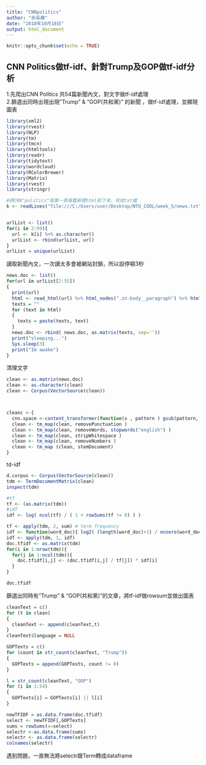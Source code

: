 ```yaml
---
title: "CNNpolitics"
author: "余采蘋"
date: "2018年10月18日"
output: html_document
---
```


```r
knitr::opts_chunk$set(echo = TRUE)
```

## CNN Politics做tf-idf、針對Trump及GOP做tf-idf分析

1.先爬出CNN Politics 共54篇新聞內文，對文字做tf-idf處理   
2.篩選出同時出現出現"Trump" & "GOP(共和黨)" 的新聞 ，做tf-idf處理，並顯現圖表

```r
library(xml2)
library(rvest)
library(NLP)
library(tm)
library(tmcn)
library(htmltools)
library(readr)
library(tidytext)
library(wordcloud)
library(RColorBrewer)
library(Matrix)
library(rvest)
library(stringr)

#將CNN"politics"版第一頁每篇新聞html抓下來，存成txt檔
k <- readLines("file:///C:/Users/user/Desktop/NTU_COOL/week_5/news.txt" )


urlList <- list()
for(i in 2:99){
  url <- k[i] %>% as.character()
  urlList <- rbind(urlList, url)
}
urlList = unique(urlList)


```


讀取新聞內文，一次讀太多會被網站封鎖，所以設停頓3秒
```r
news.doc <- list()
for(url in urlList[2:55])
{
  print(url)
  html <- read_html(url) %>% html_nodes(".zn-body__paragraph") %>% html_text()
  texts = ""
  for (text in html)
  {
    texts = paste(texts, text)
  }
  news.doc <- rbind( news.doc, as.matrix(texts, sep=''))
  print("sleeping...")
  Sys.sleep(3)
  print("Im awake")
}
```

清理文字
```r
clean <- as.matrix(news.doc) 
clean <- as.character(clean)
clean <- Corpus(VectorSource(clean))



cleanc <-{
  cnn.space <-content_transformer(function(x , pattern ) gsub(pattern, " ", x))
  clean <- tm_map(clean, removePunctuation )
  clean <- tm_map(clean, removeWords, stopwords("english") )
  clean <- tm_map(clean, stripWhitespace )
  clean <- tm_map(clean, removeNumbers )
  clean <- tm_map (clean, stemDocument)
}
```

td-idf
```r
d.corpus <- Corpus(VectorSource(clean))
tdm <- TermDocumentMatrix(clean)
inspect(tdm)

#tf
tf <- (as.matrix(tdm))
#idf
idf <- log( ncol(tf) / ( 1 + rowSums(tf != 0) ) ) 

tf <- apply(tdm, 2, sum) # term frequency
idf <- function(word_doc){ log2( (length(word_doc)+1) / nnzero(word_doc) ) }
idf <- apply(tdm, 1, idf)
doc.tfidf <- as.matrix(tdm)
for(i in 1:nrow(tdm)){
  for(j in 1:ncol(tdm)){
    doc.tfidf[i,j] <- (doc.tfidf[i,j] / tf[j]) * idf[i]
  }
}

doc.tfidf
```

篩選出同時有"Trump" & "GOP(共和黨)"的文章，將tf-idf做rowsum並做出圖表
```r
cleanText = c()
for (t in clean)
{
  cleanText <- append(cleanText,t)
}
cleanText$language = NULL

GOPTexts = c()
for (count in str_count(cleanText, "Trump"))
{
  GOPTexts = append(GOPTexts, count != 0)
}

l = str_count(cleanText, "GOP")
for (i in 1:54)
{
  GOPTexts[i] = GOPTexts[i] || l[i]
}

newTFIDF = as.data.frame(doc.tfidf) 
select <- newTFIDF[,GOPTexts]
sums = rowSums(x=select)
selectr <-as.data.frame(sums)
selectr <- as.data.frame(selectr)
colnames(selectr)


```

遇到問題，一直無法將selectr跟Term轉成dataframe

